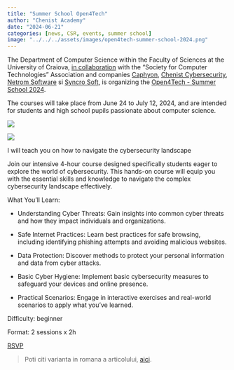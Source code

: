 ```yaml
---
title: "Summer School Open4Tech"
author: "Chenist Academy"
date: "2024-06-21"
categories: [news, CSR, events, summer school]
image: "../../../assets/images/open4tech-summer-school-2024.png"
---
```


The Department of Computer Science within the Faculty of Sciences at the University of Craiova, [in collaboration](http://inf.ucv.ro/~summer-school/organizatori.php) with the "Society for Computer Technologies" Association and companies [Caphyon](https://caphyon.ro), [Chenist Cybersecurity](https://chen.ist), [Netrom Software](https://netrom.ro) si [Syncro Soft](https://sync.ro), is organizing the [Open4Tech - Summer School 2024](http://stud.inf.ucv.ro/2024/06/open4tech-summer-school-2024/).

The courses will take place from June 24 to July 12, 2024, and are intended for students and high school pupils passionate about computer science.

![](../../../assets/images/open4tech-summer-school-2024.png)

![](../../../assets/logos/chenist-academy.svg)

I will teach you on how to navigate the cybersecurity landscape

Join our intensive 4-hour course designed specifically students eager to explore the world of cybersecurity. This hands-on course will equip you with the essential skills and knowledge to navigate the complex cybersecurity landscape effectively.


What You'll Learn:

- Understanding Cyber Threats: Gain insights into common cyber threats and how they impact individuals and organizations.

- Safe Internet Practices: Learn best practices for safe browsing, including identifying phishing attempts and avoiding malicious websites.

- Data Protection: Discover methods to protect your personal information and data from cyber attacks.
    
- Basic Cyber Hygiene: Implement basic cybersecurity measures to safeguard your devices and online presence.
    
- Practical Scenarios: Engage in interactive exercises and real-world scenarios to apply what you've learned.


Difficulty: beginner

Format: 2 sessions x 2h

[RSVP](http://inf.ucv.ro/~summer-school/cursuri.php)


> Poti citi varianta in romana a articolului, [aici](/talks/ro/open4tech-summer-school-2024/).


